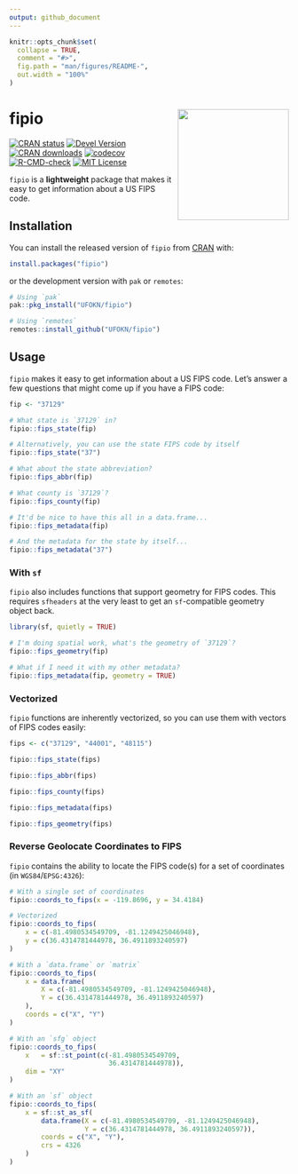```yaml
---
output: github_document
---
```


<!-- README.md is generated from README.Rmd. Please edit that file -->

```r
knitr::opts_chunk$set(
  collapse = TRUE,
  comment = "#>",
  fig.path = "man/figures/README-",
  out.width = "100%"
)
```

# fipio <a href="https://github.com/UFOKN/fipio"><img src="man/figures/logo.png" align="right" height="200"/></a>

<!-- badges: start -->
[![CRAN status](https://www.r-pkg.org/badges/version/fipio)](https://CRAN.R-project.org/package=fipio)
[![Devel Version](https://img.shields.io/badge/devel%20version-1.0.0.9000-blue.svg)](https://github.com/UFOKN/fipio)
[![CRAN downloads](https://cranlogs.r-pkg.org/badges/fipio)](https://CRAN.R-project.org/package=fipio)
[![codecov](https://codecov.io/gh/UFOKN/fipio/branch/master/graph/badge.svg?token=1ODDHARQM1)](https://codecov.io/gh/UFOKN/fipio)
[![R-CMD-check](https://github.com/UFOKN/fipio/workflows/R-CMD-check/badge.svg)](https://github.com/UFOKN/fipio/actions)
[![MIT License](https://img.shields.io/badge/license-MIT-blue.svg)](https://opensource.org/licenses/MIT)
<!-- badges: end -->

`fipio` is a **lightweight** package that makes it easy to get information about a US FIPS code.

## Installation

You can install the released version of `fipio` from [CRAN](https://cran.r-project.org/package=fipio) with:

``` r
install.packages("fipio")
```

or the development version with `pak` or `remotes`:
``` r
# Using `pak`
pak::pkg_install("UFOKN/fipio")

# Using `remotes`
remotes::install_github("UFOKN/fipio")
```

## Usage

`fipio` makes it easy to get information about a US FIPS code.
Let's answer a few questions that might come up if you have a FIPS code:

```r
fip <- "37129"

# What state is `37129` in?
fipio::fips_state(fip)

# Alternatively, you can use the state FIPS code by itself
fipio::fips_state("37")

# What about the state abbreviation?
fipio::fips_abbr(fip)

# What county is `37129`?
fipio::fips_county(fip)

# It'd be nice to have this all in a data.frame...
fipio::fips_metadata(fip)

# And the metadata for the state by itself...
fipio::fips_metadata("37")
```

### With `sf`
`fipio` also includes functions that support geometry for FIPS codes. This requires
`sfheaders` at the very least to get an `sf`-compatible geometry object back.

```r
library(sf, quietly = TRUE)
```

```r
# I'm doing spatial work, what's the geometry of `37129`?
fipio::fips_geometry(fip)

# What if I need it with my other metadata?
fipio::fips_metadata(fip, geometry = TRUE)
```

### Vectorized
`fipio` functions are inherently vectorized, so you can use them with vectors of FIPS codes easily:
```r
fips <- c("37129", "44001", "48115")

fipio::fips_state(fips)

fipio::fips_abbr(fips)

fipio::fips_county(fips)

fipio::fips_metadata(fips)

fipio::fips_geometry(fips)
```

### Reverse Geolocate Coordinates to FIPS
`fipio` contains the ability to locate the FIPS code(s) for a set of coordinates (in `WGS84`/`EPSG:4326`):
```r
# With a single set of coordinates
fipio::coords_to_fips(x = -119.8696, y = 34.4184)

# Vectorized
fipio::coords_to_fips(
    x = c(-81.4980534549709, -81.1249425046948),
    y = c(36.4314781444978, 36.4911893240597)
)

# With a `data.frame` or `matrix`
fipio::coords_to_fips(
    x = data.frame(
        X = c(-81.4980534549709, -81.1249425046948),
        Y = c(36.4314781444978, 36.4911893240597)
    ),
    coords = c("X", "Y")
)

# With an `sfg` object
fipio::coords_to_fips(
    x   = sf::st_point(c(-81.4980534549709,
                         36.4314781444978)),
    dim = "XY"
)

# With an `sf` object
fipio::coords_to_fips(
    x = sf::st_as_sf(
        data.frame(X = c(-81.4980534549709, -81.1249425046948),
                   Y = c(36.4314781444978, 36.4911893240597)),
        coords = c("X", "Y"),
        crs = 4326
    )
)
```